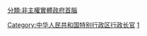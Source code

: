{{Catmore}}
{{Commonscat|Chief Executive of Hong Kong}}

[[Category:中华人民共和国特别行政区行政长官|Category:中华人民共和国特别行政区行政长官]]
[[Category:香港政府官員|1]]
[[分類:非主權實體政府首腦|分類:非主權實體政府首腦]]